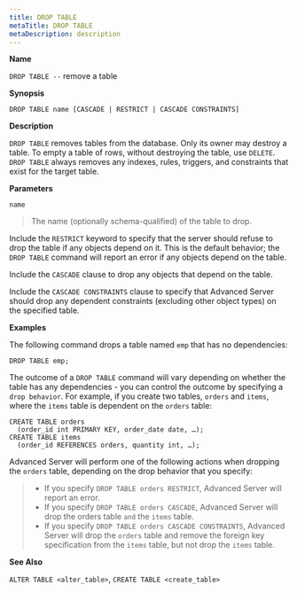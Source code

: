 ```yaml
---
title: DROP TABLE
metaTitle: DROP TABLE
metaDescription: description
---
```


**Name**

`DROP TABLE --` remove a table

**Synopsis**

``` text
DROP TABLE name [CASCADE | RESTRICT | CASCADE CONSTRAINTS]
```

**Description**

`DROP TABLE` removes tables from the database. Only its owner may
destroy a table. To empty a table of rows, without destroying the table,
use `DELETE`. `DROP TABLE` always removes any indexes, rules, triggers,
and constraints that exist for the target table.

**Parameters**

`name`

> The name (optionally schema-qualified) of the table to drop.

Include the `RESTRICT` keyword to specify that the server should refuse
to drop the table if any objects depend on it. This is the default
behavior; the `DROP TABLE` command will report an error if any objects
depend on the table.

Include the `CASCADE` clause to drop any objects that depend on the
table.

Include the `CASCADE CONSTRAINTS` clause to specify that Advanced Server
should drop any dependent constraints (excluding other object types) on
the specified table.

**Examples**

The following command drops a table named `emp` that has no
dependencies:

``` text
DROP TABLE emp;
```

The outcome of a `DROP TABLE` command will vary depending on whether the
table has any dependencies - you can control the outcome by specifying a
`drop behavior`. For example, if you create two tables, `orders` and
`items`, where the `items` table is dependent on the `orders` table:

``` text
CREATE TABLE orders
  (order_id int PRIMARY KEY, order_date date, …);
CREATE TABLE items
  (order_id REFERENCES orders, quantity int, …);
```

Advanced Server will perform one of the following actions when dropping
the `orders` table, depending on the drop behavior that you specify:

>   - If you specify `DROP TABLE orders RESTRICT`, Advanced Server will
>     report an error.
>   - If you specify `DROP TABLE orders CASCADE`, Advanced Server will
>     drop the orders table `and` the `items` table.
>   - If you specify `DROP TABLE orders CASCADE CONSTRAINTS`, Advanced
>     Server will drop the `orders` table and remove the foreign key
>     specification from the `items` table, but not drop the `items`
>     table.

**See Also**

`ALTER TABLE <alter_table>`, `CREATE TABLE <create_table>`
